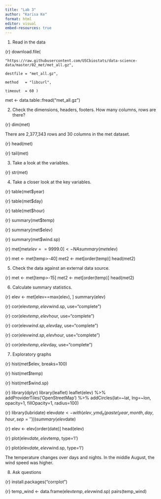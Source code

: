 ```yaml
---
title: "Lab 3"
author: "Karisa Ke"
format: html
editor: visual
embed-resources: true
---
```


1. Read in the data

{r}
download.file(

    "https://raw.githubusercontent.com/USCbiostats/data-science-data/master/02_met/met_all.gz",

    destfile = "met_all.gz",

    method   = "libcurl",

    timeout  = 60 )

met <- data.table::fread("met_all.gz")

2. Check the dimensions, headers, footers. How many columns, rows are there?

{r}
dim(met)

There are 2,377,343 rows and 30 columns in the met dataset.

{r}
head(met)

{r}
tail(met)

3. Take a look at the variables.

{r}
str(met)

4. Take a closer look at the key variables.

{r}
table(met$year)

{r}
table(met$day)

{r}
table(met$hour)

{r}
summary(met$temp)

{r}
summary(met$elev)

{r}
summary(met$wind.sp)

{r}
met[met$elev==9999.0] <- NA
summary(met$elev)

{r}
met <- met[temp>-40]
met2 <- met[order(temp)]
head(met2)

5. Check the data against an external data source.

{r}
met <- met[temp>-15]
met2 <- met[order(temp)]
head(met2)

6. Calculate summary statistics.

{r}
elev <- met[elev==max(elev), ]
summary(elev)

{r}
cor(elev$temp, elev$wind.sp, use="complete")

{r}
cor(elev$temp, elev$hour, use="complete")

{r}
cor(elev$wind.sp, elev$day, use="complete")

{r}
cor(elev$wind.sp, elev$hour, use="complete")

{r}
cor(elev$temp, elev$day, use="complete")

7. Exploratory graphs

{r}
hist(met$elev, breaks=100)

{r}
hist(met$temp)

{r}
hist(met$wind.sp)

{r}
library(dplyr)
library(leaflet)
leaflet(elev) %>%
  addProviderTiles('OpenStreetMap') %>%
  addCircles(lat=~lat, lng=~lon, opacity=1, fillOpacity=1, radius=100)

{r}
library(lubridate)
elev$date <- with(elev, ymd_h(paste(year, month, day, hour, sep=' ')))
summary(elev$date)

{r}
elev <- elev[order(date)]
head(elev)

{r}
plot(elev$date, elev$temp, type='l')

{r}
plot(elev$date, elev$wind.sp, type='l')

The temperature changes over days and nights. In the middle August, the wind speed was higher. 

8. Ask questions

{r}
install.packages("corrplot")

{r}
temp_wind <- data.frame(elev$temp, elev$wind.sp)
pairs(temp_wind)

